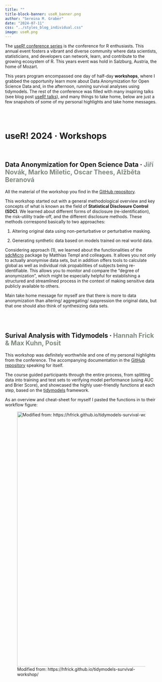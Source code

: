 ```yaml
---
title: ""
title-block-banner: useR_banner.png
author: "Sereina M. Graber"
date: "2024-07-11"
css: "../styles_blog_individual.css"
image: useR.png
---
```


The [useR! conference series](https://www.r-project.org/conferences/) is *the* conference for R enthusiasts. This annual event fosters a vibrant and diverse community where data scientists, statisticians, and developers can network, learn, and contribute to the growing ecosystem of R. This years event was hold in Salzburg, Austria, the home of Mozart.

This years program encompassed one day of half-day **workshops**, where I grabbed the opportunity learn more about Data Anonymization for Open Science Data and, in the afternoon, running survival analyses using tidymodels. The rest of the conference was filled with many inspiring talks (see blog post [useR! talks](/blog/07_userR!_talks/)), and many things to take home, below are just a few snapshots of some of my personal highlights and take home messages.

<br><br>

# useR! 2024 · Workshops

<br>

## Data Anonymization for Open Science Data · [Jiří Novák, Marko Miletic, Oscar Thees, Alžběta Beranová]{style="color:#7F8A80;"}

All the material of the workshop you find in the [GitHub repository](https://github.com/Kyoshido/useR2024-Data-Anonymisation-for-Open-Science).

This workshop started out with a general methodological overview and key concepts of what is known as the field of **Statistical Disclosure Control (SDC)**. We learned about different forms of disclosure (re-identification), the risk-utility trade-off, and the different disclosure methods. These methods correspond basically to two approaches:

1.  Altering original data using non-perturbative or perturbative masking.

2.  Generating synthetic data based on models trained on real world data.

Considering approach (1), we learned about the functionalities of the [sdcMicro](https://sdctools.github.io/sdcMicro/) package by Matthias Templ and colleagues. It allows you not only to actually anonymise data sets, but in addition offers tools to calculate global as well as individual risk propabilities of subjects being re-identifiable. This allows you to monitor and compare the "degree of anonymization", which might be especially helpful for establishing a structured and streamlined process in the context of making sensitive data publicly available to others.

Main take home message for myself are that there is more to data anonymization than altering/ aggregating/ suppression the original data, but that one should also think of synthesizing data sets.

<br><br>

## Surival Analysis with Tidymodels · [Hannah Frick & Max Kuhn, Posit]{style="color:#7F8A80;"}

This workshop was definitely worthwhile and one of my personal highlights from the conference. The accompanying documentation in the [GitHub repository](https://hfrick.github.io/tidymodels-survival-workshop/) speaking for itself.

The course guided participants through the entire process, from splitting data into training and test sets to verifying model performance (using AUC and Brier Score), and showcased the highly user-friendly functions at each step, based on the [tidymodels](https://www.tidymodels.org/) framework.

As an overview and cheat-sheet for myself I pasted the functions in to their workflow figure:

![Modified from: https://hfrick.github.io/tidymodels-survival-workshop/](images/tidymodel_process_2.png){fig-align="center" width="840"}

<br>
